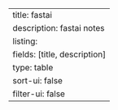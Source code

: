 ---
title: fastai
description: fastai notes
listing:
  fields: [title, description]
  type: table
  sort-ui: false
  filter-ui: false
---
